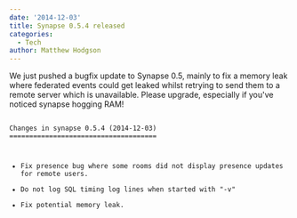 ```yaml
---
date: '2014-12-03'
title: Synapse 0.5.4 released
categories:
  - Tech
author: Matthew Hodgson
---
```


We just pushed a bugfix update to Synapse 0.5, mainly to fix a memory leak where federated events could get leaked whilst retrying to send them to a remote server which is unavailable.  Please upgrade, especially if you've noticed synapse hogging RAM!

<code>
Changes in synapse 0.5.4 (2014-12-03)
=====================================

 * Fix presence bug where some rooms did not display presence updates for
   remote users.
 * Do not log SQL timing log lines when started with "-v"
 * Fix potential memory leak.
 
</code>
